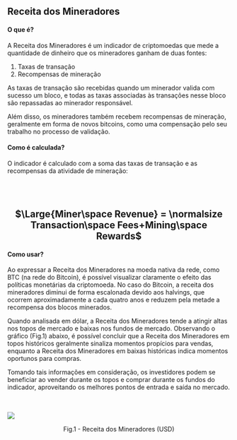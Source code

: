 ## Receita dos Mineradores

#### O que é?

A Receita dos Mineradores é um indicador de criptomoedas que mede a quantidade de dinheiro que os mineradores ganham de duas fontes:

1. Taxas de transação
2. Recompensas de mineração

As taxas de transação são recebidas quando um minerador valida com sucesso um bloco, e todas as taxas associadas às transações nesse bloco são repassadas ao minerador responsável.

Além disso, os mineradores também recebem recompensas de mineração, geralmente em forma de novos bitcoins, como uma compensação pelo seu trabalho no processo de validação.

#### Como é calculada?

O indicador é calculado com a soma das taxas de transação e as recompensas da atividade de mineração:

<br></br>

<center>
  <h2>$\Large{Miner\space Revenue} = \normalsize Transaction\space Fees+Mining\space Rewards$</h2>
</center>

#### Como usar?

Ao expressar a Receita dos Mineradores na moeda nativa da rede, como BTC (na rede do Bitcoin), é possível visualizar claramente o efeito das políticas monetárias da criptomoeda. No caso do Bitcoin, a receita dos mineradores diminui de forma escalonada devido aos halvings, que ocorrem aproximadamente a cada quatro anos e reduzem pela metade a recompensa dos blocos minerados.

Quando analisada em dólar, a Receita dos Mineradores tende a atingir altas nos topos de mercado e baixas nos fundos de mercado. Observando o gráfico (Fig.1) abaixo, é possível concluir que a Receita dos Mineradores em topos históricos geralmente sinaliza momentos propícios para vendas, enquanto a Receita dos Mineradores em baixas históricas indica momentos oportunos para compras.

Tomando tais informações em consideração, os investidores podem se beneficiar ao vender durante os topos e comprar durante os fundos do indicador, aproveitando os melhores pontos de entrada e saída no mercado.

<br></br>
![](../../imgs/oc_minerrevenue.jpg)
<figcaption align="center" style={{ fontSize: "12px", color: "#B0B0B0 " }}>
  Fig.1 - Receita dos Mineradores (USD)
</figcaption>

